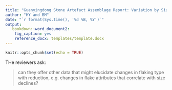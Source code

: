 ```yaml
---
title: "Guanyingdong Stone Artefact Assemblage Report: Variation by Size"
author: "HY and BM"
date: "`r format(Sys.time(), '%d %B, %Y')`"
output:
   bookdown::word_document2:
    fig_caption: yes
    reference_docx: templates/template.docx
---
```


```r
knitr::opts_chunk$set(echo = TRUE)
```

THe reviewers ask:

>  can they offer other data that might elucidate changes in flaking type with reduction, e.g. changes in flake attributes that correlate with size declines?

